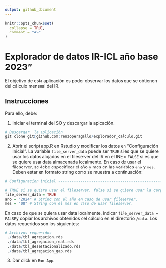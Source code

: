 ```yaml
---
output: github_document
---
```


<!-- README.md is generated from README.Rmd. Please edit that file -->

```r
knitr::opts_chunk$set(
  collapse = TRUE,
  comment = "#>"
)
```

# Explorador de datos IR-ICL año base 2023"

<!-- badges: start -->
<!-- badges: end -->

El objetivo de esta aplicación es poder observar los datos que se obtienen del cálculo mensual del IR. 

## Instrucciones

Para ello, debe: 

1. Iniciar el terminal del SO y descargar la aplcación.

```r
# Descargar  la aplicación
git clone git@github.com:renzoperagallo/explorador_calculo.git
```

2. Abrir el script app.R en Rstudio y modificar los datos en "Configuración Inicial". La variable `file_server_data` puede ser `TRUE` si es que se quiere usar los datos alojados en el fileserver del IR en el INE o `FALSE` si es que se quiere usar data almacenada localmente. En caso de usar el fileserver, se debe especificar el año y mes en las variables `ano` y  `mes`. Deben estar en formato string como se muestra a continuación: 

``` r
# Configuracion inicial ---------------------------------------------------

# TRUE si se quiere usar el fileserver, false si se quiere usar la carpeta data.
file_server_data = TRUE
ano = "2024" # String con el año en caso de usar fileserver.
mes = "08" # String con el mes en caso de usar fileserver.
```

En caso de que se quiera usar data localmente, indicar `file_server_data = FALSE`y copiar los archivos obtenidos del cálculo en el directorio `/data`. Los datos requeridos son los siguientes: 

```r
# Archivos requeridos
 ./data/tbl_agregacion.rds
 ./data/tbl_agregacion_real.rds
 ./data/tbl_desestacionalizado.rds
 ./data/tbl_agregacion_gap.rds
```

3. Dar click en `Run App`.
